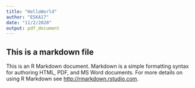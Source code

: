 ```yaml
---
title: "HelloWorld"
author: "ESKA17"
date: "11/2/2020"
output: pdf_document
---
```



## This is a markdown file

This is an R Markdown document. Markdown is a simple formatting syntax for authoring HTML, PDF, and MS Word documents. For more details on using R Markdown see <http://rmarkdown.rstudio.com>.
